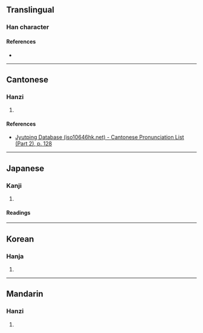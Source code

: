 {{character info/new}}
==Translingual==

===Han character===
{{Han char|rn=75|rad=木|as=07|sn=11|four=47967|canj=DSKR|ids=⿰木君}}

====References====
* {{Han ref|kx=0527.210|dkj=14821|dj=0916.140|hdz=21221.050|uh=687E|ud=26750|bh=D5C9|bd=54729}}

----

==Cantonese==

===Hanzi===
{{yue-hanzi|jyut=[[gwan1]]|y=gwan1}}

# {{rfdef|yue|sort=木07}}

====References====
* [http://www.iso10646hk.net/jp/document/download.jsp Jyutping Database (iso10646hk.net) - Cantonese Pronunciation List (Part 2), p. 128]

----

==Japanese==

===Kanji===
{{ja-kanji|grade=|rs=木07}}

# {{rfdef|ja|sort=木07}}

====Readings====
{{ja-readings
|goon=くん
|kanon=くん
|kun=}}

----

==Korean==

===Hanja===
{{ko-hanja|hangeul=군|eumhun=|rv=gun|mr=kun|y=kwun}}

# {{rfdef|ko|sort=木07}}

----

==Mandarin==

===Hanzi===
{{cmn-hanzi|pin=[[jūn]] ([[jun1]])|wg=chün<sup>1</sup>}}

# {{rfdef|cmn|sort=木07}}